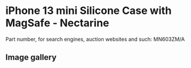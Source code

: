 # iPhone 13 mini Silicone Case with MagSafe - Nectarine

Part number, for search engines, auction websites and such: MN603ZM/A

## Image gallery

<div style={{ width: "768px" }}>
  <GalleryComponent
    images={[
      {
        original: "/everysource/MN603",
        thumbnail: "/everypreview/MN603",
      },
      {
        original: "/everysource/MN603_AV1",
        thumbnail: "/everypreview/MN603_AV1",
      },
      {
        original: "/everysource/MN603_AV2",
        thumbnail: "/everypreview/MN603_AV2",
      },
      {
        original: "/everysource/MN603_AV3",
        thumbnail: "/everypreview/MN603_AV3",
      },
      {
        original: "/everysource/MN603_AV4",
        thumbnail: "/everypreview/MN603_AV4",
      },
      {
        original: "/everysource/MN603_AV5",
        thumbnail: "/everypreview/MN603_AV5",
      }
    ]}
  />
</div>